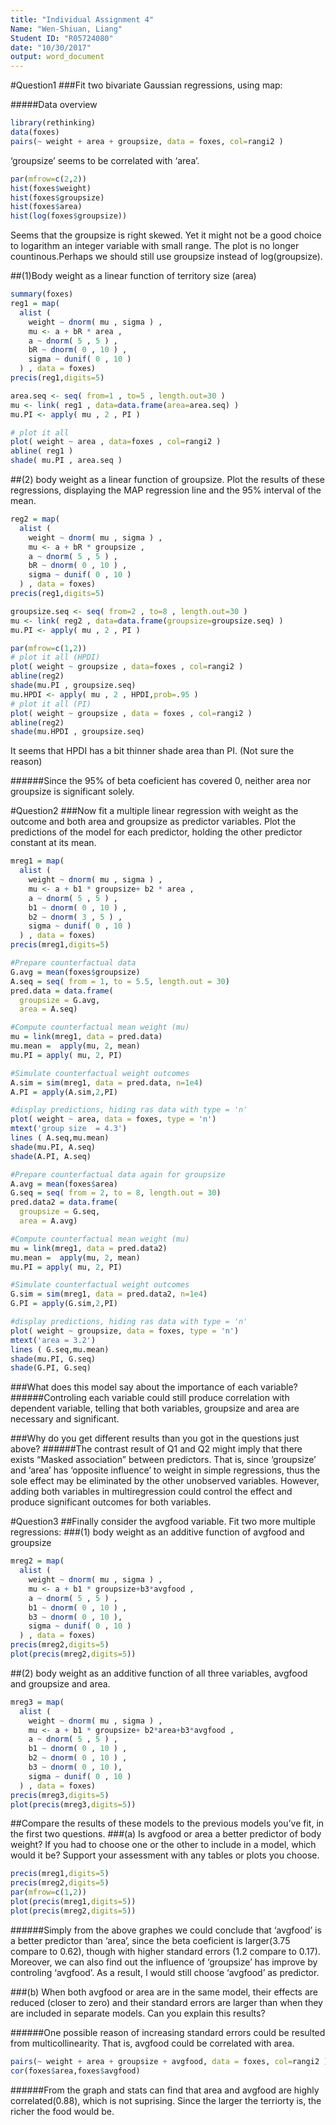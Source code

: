 ```yaml
---
title: "Individual Assignment 4"
Name: "Wen-Shiuan, Liang"
Student ID: "R05724080"
date: "10/30/2017"
output: word_document
---
```


#Question1
###Fit two bivariate Gaussian regressions, using map:

#####Data overview
```r
library(rethinking)
data(foxes)
pairs(~ weight + area + groupsize, data = foxes, col=rangi2 )
```

'groupsize' seems to be correlated with 'area'.

```r
par(mfrow=c(2,2))
hist(foxes$weight)
hist(foxes$groupsize)
hist(foxes$area)
hist(log(foxes$groupsize))
```

Seems that the groupsize is right skewed. Yet it might not be a good choice to logarithm an integer variable with small range.
The plot is no longer countinous.Perhaps we should still use groupsize instead of log(groupsize).


##(1)Body weight as a linear function of territory size (area)
```r
summary(foxes)
reg1 = map(
  alist (
    weight ~ dnorm( mu , sigma ) ,
    mu <- a + bR * area ,
    a ~ dnorm( 5 , 5 ) ,
    bR ~ dnorm( 0 , 10 ) ,
    sigma ~ dunif( 0 , 10 )
  ) , data = foxes)
precis(reg1,digits=5)
```


```r
area.seq <- seq( from=1 , to=5 , length.out=30 )
mu <- link( reg1 , data=data.frame(area=area.seq) )
mu.PI <- apply( mu , 2 , PI )

# plot it all
plot( weight ~ area , data=foxes , col=rangi2 )
abline( reg1 )
shade( mu.PI , area.seq )

```

##(2) body weight as a linear function of groupsize. Plot the results of these regressions, displaying the MAP regression line and the 95% interval of the mean.

```r
reg2 = map(
  alist (
    weight ~ dnorm( mu , sigma ) ,
    mu <- a + bR * groupsize ,
    a ~ dnorm( 5 , 5 ) ,
    bR ~ dnorm( 0 , 10 ) ,
    sigma ~ dunif( 0 , 10 )
  ) , data = foxes)
precis(reg1,digits=5)
```



```r
groupsize.seq <- seq( from=2 , to=8 , length.out=30 )
mu <- link( reg2 , data=data.frame(groupsize=groupsize.seq) )
mu.PI <- apply( mu , 2 , PI )

par(mfrow=c(1,2))
# plot it all (HPDI)
plot( weight ~ groupsize , data=foxes , col=rangi2 )
abline(reg2)
shade(mu.PI , groupsize.seq)
mu.HPDI <- apply( mu , 2 , HPDI,prob=.95 )
# plot it all (PI)
plot( weight ~ groupsize , data = foxes , col=rangi2 )
abline(reg2)
shade(mu.HPDI , groupsize.seq)
```

It seems that HPDI has a bit thinner shade area than PI. (Not sure the reason)


######Since the 95% of beta coeficient has covered 0, neither area nor groupsize is significant solely.


#Question2
###Now fit a multiple linear regression with weight as the outcome and both area and groupsize as predictor variables. Plot the predictions of the model for each predictor, holding the other predictor constant at its mean. 

```r
mreg1 = map(
  alist (
    weight ~ dnorm( mu , sigma ) ,
    mu <- a + b1 * groupsize+ b2 * area ,
    a ~ dnorm( 5 , 5 ) ,
    b1 ~ dnorm( 0 , 10 ) ,
    b2 ~ dnorm( 3 , 5 ) ,
    sigma ~ dunif( 0 , 10 )
  ) , data = foxes)
precis(mreg1,digits=5)
```

```r
#Prepare counterfactual data
G.avg = mean(foxes$groupsize)
A.seq = seq( from = 1, to = 5.5, length.out = 30)
pred.data = data.frame(
  groupsize = G.avg,
  area = A.seq)

#Compute counterfactual mean weight (mu)
mu = link(mreg1, data = pred.data)
mu.mean =  apply(mu, 2, mean)
mu.PI = apply( mu, 2, PI)

#Simulate counterfactual weight outcomes
A.sim = sim(mreg1, data = pred.data, n=1e4)
A.PI = apply(A.sim,2,PI)
```

```r
#display predictions, hiding ras data with type = 'n'
plot( weight ~ area, data = foxes, type = 'n')
mtext('group size  = 4.3')
lines ( A.seq,mu.mean)
shade(mu.PI, A.seq)
shade(A.PI, A.seq)
```

```r
#Prepare counterfactual data again for groupsize
A.avg = mean(foxes$area)
G.seq = seq( from = 2, to = 8, length.out = 30)
pred.data2 = data.frame(
  groupsize = G.seq,
  area = A.avg)

#Compute counterfactual mean weight (mu)
mu = link(mreg1, data = pred.data2)
mu.mean =  apply(mu, 2, mean)
mu.PI = apply( mu, 2, PI)

#Simulate counterfactual weight outcomes
G.sim = sim(mreg1, data = pred.data2, n=1e4)
G.PI = apply(G.sim,2,PI)
```

```r
#display predictions, hiding ras data with type = 'n'
plot( weight ~ groupsize, data = foxes, type = 'n')
mtext('area = 3.2')
lines ( G.seq,mu.mean)
shade(mu.PI, G.seq)
shade(G.PI, G.seq)
```

###What does this model say about the importance of each variable?
######Controling each variable could still produce correlation with dependent variable, telling that both variables, groupsize and area are necessary and significant.

###Why do you get different results than you got in the questions just above?
######The contrast result of Q1 and Q2 might imply that there exists "Masked association" between predictors. That is, since 'groupsize' and 'area' has 'opposite influence' to weight in simple regressions, thus the sole effect may be eliminated by the other unobserved variables. However, adding both variables in multiregression could control the effect and produce significant outcomes for both variables.


#Question3
##Finally consider the avgfood variable. Fit two more multiple regressions:
###(1) body weight as an additive function of avgfood and groupsize

```r
mreg2 = map(
  alist (
    weight ~ dnorm( mu , sigma ) ,
    mu <- a + b1 * groupsize+b3*avgfood ,
    a ~ dnorm( 5 , 5 ) ,
    b1 ~ dnorm( 0 , 10 ) ,
    b3 ~ dnorm( 0 , 10 ), 
    sigma ~ dunif( 0 , 10 )
  ) , data = foxes)
precis(mreg2,digits=5)
plot(precis(mreg2,digits=5))
```

##(2) body weight as an additive function of all three variables, avgfood and groupsize and area. 
```r
mreg3 = map(
  alist (
    weight ~ dnorm( mu , sigma ) ,
    mu <- a + b1 * groupsize+ b2*area+b3*avgfood ,
    a ~ dnorm( 5 , 5 ) ,
    b1 ~ dnorm( 0 , 10 ) ,
    b2 ~ dnorm( 0 , 10 ) ,
    b3 ~ dnorm( 0 , 10 ), 
    sigma ~ dunif( 0 , 10 )
  ) , data = foxes)
precis(mreg3,digits=5)
plot(precis(mreg3,digits=5))
```

##Compare the results of these models to the previous models you’ve fit, in the first two questions.
###(a) Is avgfood or area a better predictor of body weight? If you had to choose one or the other to include in a model, which would it be? Support your assessment with any tables or plots you choose.
```r
precis(mreg1,digits=5)
precis(mreg2,digits=5)
par(mfrow=c(1,2))
plot(precis(mreg1,digits=5))
plot(precis(mreg2,digits=5))
```
######Simply from the above graphes we could conclude that 'avgfood' is a better predictor than 'area', since the beta coeficient is larger(3.75 compare to 0.62), though with higher standard errors (1.2 compare to 0.17). Moreover, we can also find out the influence of 'groupsize' has improve by controling 'avgfood'. As a result, I would still choose 'avgfood' as predictor.

###(b) When both avgfood or area are in the same model, their effects are reduced (closer to zero) and their standard errors are larger than when they are included in separate models. Can you explain this results?

######One possible reason of increasing standard errors could be resulted from multicollinearity. That is, avgfood could be correlated with area.

```r
pairs(~ weight + area + groupsize + avgfood, data = foxes, col=rangi2 )
cor(foxes$area,foxes$avgfood)
```

######From the graph and stats can find that area and avgfood are highly correlated(0.88), which is not suprising. Since the larger the terriorty is, the richer the food would be.

